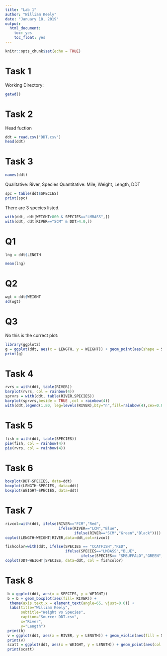 ---
title: "Lab 1"
author: "William Keely"
date: "January 18, 2019"
output: 
  html_document:
    toc: yes
    toc_float: yes
---

```{r setup, include=FALSE}
knitr::opts_chunk$set(echo = TRUE)
```

# Task 1

Working Directory:

```{r}
getwd()
```

# Task 2

Head fuction

```{r}
ddt = read.csv("DDT.csv")
head(ddt)
```

# Task 3
```{r}
names(ddt)
```

Qualitative: River, Species
Quantitative: Mile, Weight, Length, DDT

```{r}
spc = table(ddt$SPECIES)
print(spc)
```
There are 3 species listed.

```{r}
with(ddt, ddt[WEIGHT>800 & SPECIES=="LMBASS",])
with(ddt, ddt[RIVER=="SCM" & DDT>4.0,])
```
# Q1
```{r}
lng = ddt$LENGTH

mean(lng)
```
# Q2
```{r}
wgt = ddt$WEIGHT
sd(wgt)
```
# Q3
No this is the correct plot:
```{r}
library(ggplot2)
g = ggplot(ddt, aes(x = LENGTH, y = WEIGHT)) + geom_point(aes(shape = SPECIES))
print(g)
```

# Task 4

```{r}
rvrs = with(ddt, table(RIVER))
barplot(rvrs, col = rainbow(4))
sprvrs = with(ddt, table(RIVER,SPECIES))
barplot(sprvrs,beside = TRUE ,col = rainbow(4))
with(ddt,legend(1,80, leg=levels(RIVER),bty="n",fill=rainbow(4),cex=0.8))
```


# Task 5
```{r}
fish = with(ddt, table(SPECIES))
pie(fish, col = rainbow(4))
pie(rvrs, col = rainbow(4))
```

# Task 6
```{r}

boxplot(DDT~SPECIES, data=ddt)
boxplot(LENGTH~SPECIES, data=ddt)
boxplot(WEIGHT~SPECIES, data=ddt)
```

# Task 7

```{r}
rivcol=with(ddt, ifelse(RIVER=="FCM","Red",
                        ifelse(RIVER=="LCM","Blue",
                               ifelse(RIVER=="SCM","Green","Black"))))
coplot(LENGTH~WEIGHT|RIVER,data=ddt,col=rivcol)

fishcolor=with(ddt, ifelse(SPECIES == "CCATFISH","RED",
                           ifelse(SPECIES=="LMBASS","BLUE",
                                  ifelse(SPECIES== "SMBUFFALO","GREEN","Black"))))
coplot(DDT~WEIGHT|SPECIES, data=ddt, col = fishcolor)
```


# Task 8

```{r}

 b = ggplot(ddt, aes(x = SPECIES, y = WEIGHT))
 b = b + geom_boxplot(aes(fill= RIVER)) + 
  theme(axis.text.x = element_text(angle=65, vjust=0.6)) + 
  labs(title="William Keely", 
       subtitle="Weight vs Species",
       caption="Source: DDT.csv",
       x="River",
       y="Length")
 print(b)
 v = ggplot(ddt, aes(x = RIVER, y = LENGTH)) + geom_violin(aes(fill = SPECIES)) + theme(axis.text.x = element_text(angle = 65, vjust=0.6))+ labs(title = "William Keely", subtitle = "Length vs River", x ="River", y = "Length")
 print(v)
 scatt = ggplot(ddt, aes(x = WEIGHT, y = LENGTH)) + geom_point(aes(col = SPECIES)) + theme(axis.text.x = element_text(angle = 65, vjust=0.6))+ labs(title = "William Keely", subtitle = "Length vs Weight", x ="Weight", y = "Length")
 print(scatt)
```

